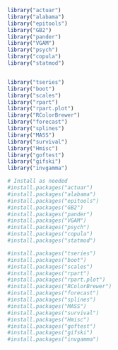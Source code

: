 ```r
library("actuar")
library("alabama")
library("epitools")
library("GB2")
library("pander")
library("VGAM")
library("psych")
library("copula")
library("statmod")


library("tseries")
library("boot")
library("scales")
library("rpart")
library("rpart.plot")
library("RColorBrewer")
library("forecast")
library("splines")
library("MASS")
library("survival")
library("Hmisc")
library("goftest")
library("gifski")
library("invgamma")

# Install as needed
#install.packages("actuar")
#install.packages("alabama")
#install.packages("epitools")
#install.packages("GB2")
#install.packages("pander")
#install.packages("VGAM")
#install.packages("psych")
#install.packages("copula")
#install.packages("statmod")

#install.packages("tseries")
#install.packages("boot")
#install.packages("scales")
#install.packages("rpart")
#install.packages("rpart.plot")
#install.packages("RColorBrewer")
#install.packages("forecast")
#install.packages("splines")
#install.packages("MASS")
#install.packages("survival")
#install.packages("Hmisc")
#install.packages("goftest")
#install.packages("gifski")
#install.packages("invgamma")

```